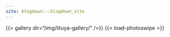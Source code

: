 ```yaml
---
site: blogdown:::blogdown_site
---
```


{{< gallery dir="/img/lituya-gallery/" />}} {{< load-photoswipe >}}

